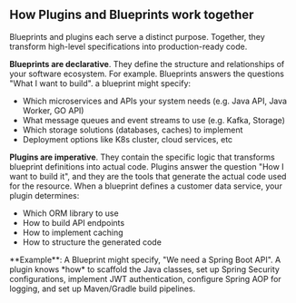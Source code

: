 ## How Plugins and Blueprints work together

Blueprints and plugins each serve a distinct purpose.
Together, they transform high-level specifications into production-ready code.

**Blueprints are declarative**.
They define the structure and relationships of your software ecosystem.
For example. Blueprints answers the questions "What I want to build". a blueprint might specify:

- Which microservices and APIs your system needs (e.g. Java API, Java Worker, GO API)
- What message queues and event streams to use (e.g. Kafka, Storage)
- Which storage solutions (databases, caches) to implement
- Deployment options like K8s cluster, cloud services, etc

**Plugins are imperative**.
They contain the specific logic that transforms blueprint definitions into actual code.
Plugins answer the question "How I want to build it", and they are the tools that generate the actual code used for the resource.
When a blueprint defines a customer data service, your plugin determines:

- Which ORM library to use
- How to build API endpoints
- How to implement caching
- How to structure the generated code

<Note>
  **Example**: A Blueprint might specify, "We need a Spring Boot API". A plugin
  knows *how* to scaffold the Java classes, set up Spring Security
  configurations, implement JWT authentication, configure Spring AOP for
  logging, and set up Maven/Gradle build pipelines.
</Note>
